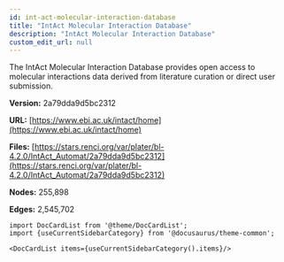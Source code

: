 ```yaml
---
id: int-act-molecular-interaction-database
title: "IntAct Molecular Interaction Database"
description: "IntAct Molecular Interaction Database"
custom_edit_url: null
---
```





The IntAct Molecular Interaction Database provides open access to molecular interactions data derived from literature curation or direct user submission.

**Version:** 2a79dda9d5bc2312

**URL:** [https://www.ebi.ac.uk/intact/home](https://www.ebi.ac.uk/intact/home)

**Files:** [https://stars.renci.org/var/plater/bl-4.2.0/IntAct_Automat/2a79dda9d5bc2312](https://stars.renci.org/var/plater/bl-4.2.0/IntAct_Automat/2a79dda9d5bc2312)

**Nodes:** 255,898

**Edges:** 2,545,702





```mdx-code-block
import DocCardList from '@theme/DocCardList';
import {useCurrentSidebarCategory} from '@docusaurus/theme-common';

<DocCardList items={useCurrentSidebarCategory().items}/>
```
      
